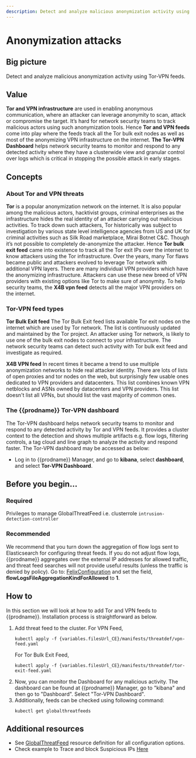 ```yaml
---
description: Detect and analyze malicious anonymization activity using Tor-VPN feeds.
---
```


# Anonymization attacks

## Big picture

Detect and analyze malicious anonymization activity using Tor-VPN feeds.

## Value

**Tor and VPN infrastructure** are used in enabling anonymous communication, where an attacker can leverage anonymity to scan, attack or compromise the target. It’s hard for network security teams to track malicious actors using such anonymization tools. Hence **Tor and VPN feeds** come into play where the feeds track all the Tor bulk exit nodes as well as most of the anonymizing VPN infrastructure on the internet. **The Tor-VPN Dashboard** helps network security teams to monitor and respond to any detected activity where they have a clusterwide view and granular control over logs which is critical in stopping the possible attack in early stages.

## Concepts

### About Tor and VPN threats

**Tor** is a popular anonymization network on the internet. It is also popular among the malicious actors, hacktivist groups, criminal enterprises as the infrastructure hides the real identity of an attacker carrying out malicious activities. To track down such attackers, Tor historically was subject to investigation by various state level intelligence agencies from US and UK for criminal activities such as Silk Road marketplace, Mirai Botnet C&C. Though it’s not possible to completely de-anonymize the attacker. Hence **Tor bulk exit feed** came into existence to track all the Tor exit IPs over the internet to know attackers using the Tor infrastructure.
Over the years, many Tor flaws became public and attackers evolved to leverage Tor network with additional VPN layers. There are many individual VPN providers which have the anonymizing infrastructure. Attackers can use these new breed of VPN providers with existing options like Tor to make sure of anonymity. To help security teams, the **X4B vpn feed** detects all the major VPN providers on the internet.

### Tor-VPN feed types

**Tor Bulk Exit feed**
The Tor Bulk Exit feed lists available Tor exit nodes on the internet which are used by Tor network. The list is continuously updated and maintained by the Tor project. An attacker using Tor network, is likely to use one of the bulk exit nodes to connect to your infrastructure. The network security teams can detect such activity with Tor bulk exit feed and investigate as required.

**X4B VPN feed**
In recent times it became a trend to use multiple anonymization networks to hide real attacker identity. There are lots of lists of open proxies and tor nodes on the web, but surprisingly few usable ones dedicated to VPN providers and datacenters. This list combines known VPN netblocks and ASNs owned by datacenters and VPN providers. This list doesn't list all VPNs, but should list the vast majority of common ones.

### The {{prodname}} Tor-VPN dashboard

The Tor-VPN dashboard helps network security teams to monitor and respond to any detected activity by Tor and VPN feeds. It provides a cluster context to the detection and shows multiple artifacts e.g. flow logs, filtering controls, a tag cloud and line graph to analyze the activity and respond faster.
The Tor-VPN dashboard may be accessed as below:

- Log in to {{prodname}} Manager, and go to **kibana**, select **dashboard**, and select **Tor-VPN Dashboard**.

## Before you begin...

### Required

Privileges to manage GlobalThreatFeed i.e. clusterrole `intrusion-detection-controller`

### Recommended

We recommend that you turn down the aggregation of flow logs sent to Elasticsearch for configuring threat feeds. If you do not adjust flow logs, {{prodname}} aggregates over the external IP addresses for allowed traffic, and threat feed searches will not provide useful results (unless the traffic is denied by policy). Go to: [FelixConfiguration](../reference/resources/felixconfig.mdx) and set the field, **flowLogsFileAggregationKindForAllowed** to **1**.

## How to

In this section we will look at how to add Tor and VPN feeds to {{prodname}}. Installation process is straightforward as below.

1. Add threat feed to the cluster.
   For VPN Feed,
   ```shell
   kubectl apply -f {variables.filesUrl_CE}/manifests/threatdef/vpn-feed.yaml
   ```
   For Tor Bulk Exit Feed,
   ```shell
   kubectl apply -f {variables.filesUrl_CE}/manifests/threatdef/tor-exit-feed.yaml
   ```
2. Now, you can monitor the Dashboard for any malicious activity. The dashboard can be found at {{prodname}} Manager, go to "kibana" and then go to "Dashboard". Select "Tor-VPN Dashboard".
3. Additionally, feeds can be checked using following command:
   ```shell
   kubectl get globalthreatfeeds
   ```

## Additional resources

- See [GlobalThreatFeed](../reference/resources/globalthreatfeed.mdx) resource definition for all configuration options.
- Check example to Trace and block Suspicious IPs [Here](suspicious-ips.mdx)
